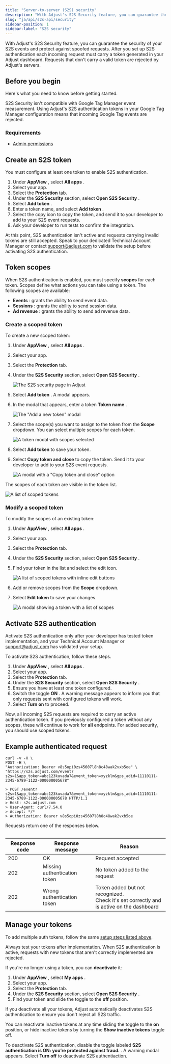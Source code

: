 ```yaml
---
title: "Server-to-server (S2S) security"
description: "With Adjust's S2S Security feature, you can guarantee the security of your S2S events and protect against spoofed requests."
slug: "ja/api/s2s-api/security"
sidebar-position: 1
sidebar-label: "S2S security"
---
```


With Adjust's S2S Security feature, you can guarantee the security of your S2S events and protect against spoofed requests. After you set up S2S authentication each incoming request must carry a token generated in your Adjust dashboard. Requests that don't carry a valid token are rejected by Adjust's servers.

## Before you begin

Here's what you need to know before getting started.

<Callout type="warning">

S2S Security isn't compatible with Google Tag Manager event measurement. Using Adjust's S2S authentication tokens in your Google Tag Manager configuration means that incoming Google Tag events are rejected.

</Callout>

### Requirements

-  [Admin permissions](https://help.adjust.com/ja/article/permission-levels)

## Create an S2S token

<Callout type="important">

You must configure at least one token to enable S2S authentication.

</Callout>

1. Under **AppView** , select **All apps** .
2. Select your app.
3. Select the **Protection** tab.
4. Under the **S2S Security** section, select **Open S2S Security** .
5. Select **Add token** .
6. Enter a token name, and select **Add token** .
7. Select the copy icon to copy the token, and send it to your developer to add to your S2S event requests.
8. Ask your developer to run tests to confirm the integration.

At this point, S2S authentication isn't active and requests carrying invalid tokens are still accepted. Speak to your dedicated Technical Account Manager or contact [support@adjust.com](mailto:support@adjust.com) to validate the setup before activating S2S authentication.

## Token scopes

When S2S authentication is enabled, you must specify **scopes** for each token. Scopes define what actions you can take using a token. The following scopes are available:

-  **Events** : grants the ability to send event data.
-  **Sessions** : grants the ability to send session data.
-  **Ad revenue** : grants the ability to send ad revenue data.

### Create a scoped token

To create a new scoped token:

1. Under **AppView** , select **All apps** .

2. Select your app.

3. Select the **Protection** tab.

4. Under the **S2S Security** section, select **Open S2S Security** .

   ![The S2S security page in Adjust](@images/s2s/1-s2s-security.png)

5. Select **Add token** . A modal appears.

6. In the modal that appears, enter a token **Token name** .

   ![The "Add a new token" modal](@images/s2s/2-add-token-modal.png)

7. Select the scope\(s\) you want to assign to the token from the **Scope** dropdown. You can select multiple scopes for each token.

   ![A token modal with scopes selected](@images/s2s/3-token-scope-modal.png)

8. Select **Add token** to save your token.

9. Select **Copy token and close** to copy the token. Send it to your developer to add to your S2S event requests.

   ![A modal with a "Copy token and close" option](@images/s2s/4-copy-token.png)

The scopes of each token are visible in the token list.

![A list of scoped tokens](@images/s2s/5-scoped-token-list.png)

### Modify a scoped token

To modify the scopes of an existing token:

1. Under **AppView** , select **All apps** .

2. Select your app.

3. Select the **Protection** tab.

4. Under the **S2S Security** section, select **Open S2S Security** .

5. Find your token in the list and select the edit icon.

   ![A list of scoped tokens with inline edit buttons](@images/s2s/5-scoped-token-list.png)

6. Add or remove scopes from the **Scope** dropdown.

7. Select **Edit token** to save your changes.

   ![A modal showing a token with a list of scopes](@images/s2s/6-scoped-token-edit.png)

## Activate S2S authentication

<Callout type="important">

Activate S2S authentication only after your developer has tested token implementation, and your Technical Account Manager or [support@adjust.com](mailto:support@adjust.com) has validated your setup.

</Callout>

To activate S2S authentication, follow these steps.

1. Under **AppView** , select **All apps** .
2. Select your app.
3. Select the **Protection** tab.
4. Under the **S2S Security** section, select **Open S2S Security** .
5. Ensure you have at least one token configured.
6. Switch the toggle **ON** . A warning message appears to inform you that only requests sent with configured tokens will work.
7. Select **Turn on** to proceed.

Now, all incoming S2S requests are required to carry an active authentication token. If you previously configured a token without any scopes, these will continue to work for **all** endpoints. For added security, you should use scoped tokens.

## Example authenticated request

```console
curl -v -X \
POST -H \
"Authorization: Bearer v8s5opi0zs45607l8h8c48wak2vxb5oe" \
"https://s2s.adjust.com/event?s2s=1&app_token=abc123kuvada7&event_token=xyzklm&gps_adid=11110111-2345-6789-1122-000000005678"
```

```text
> POST /event?s2s=1&app_token=abc123kuvada7&event_token=xyzklm&gps_adid=11110111-2345-6789-1122-000000005678 HTTP/1.1
> Host: s2s.adjust.com
> User-Agent: curl/7.54.0
> Accept: */*
> Authorization: Bearer v8s5opi0zs45607l8h8c48wak2vxb5oe
```

Requests return one of the responses below.

<Table>

| Response code | Response message             | Reason                                                                                       |
| ------------- | ---------------------------- | -------------------------------------------------------------------------------------------- |
| 200           | OK                           | Request accepted                                                                             |
| 202           | Missing authentication token | No token added to the request                                                                |
| 202           | Wrong authentication token   | Token added but not recognized.<br />Check it's set correctly and is active on the dashboard |

</Table>

## Manage your tokens

To add multiple auth tokens, follow the same [setup steps listed above](#activate-s2s-authentication).

<Callout type="note">

Always test your tokens after implementation. When S2S authentication is active, requests with new tokens that aren't correctly implemented are rejected.

</Callout>

If you're no longer using a token, you can **deactivate** it:

1. Under **AppView** , select **My apps** .
2. Select your app.
3. Select the **Protection** tab.
4. Under the **S2S Security** section, select **Open S2S Security** .
5. Find your token and slide the toggle to the **off** position.

<Callout type="important">

If you deactivate all your tokens, Adjust automatically deactivates S2S authentication to ensure you don't reject all S2S traffic.

</Callout>

You can reactivate inactive tokens at any time sliding the toggle to the **on** position, or hide inactive tokens by turning the **Show inactive tokens** toggle off.

To deactivate S2S authentication, disable the toggle labeled **S2S authentication is ON: you’re protected against fraud.** . A warning modal appears. Select **Turn off** to deactivate S2S authentiaction.
